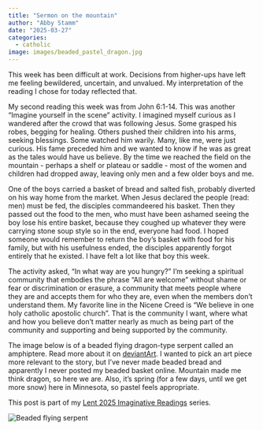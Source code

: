 ```yaml
---
title: "Sermon on the mountain"
author: "Abby Stamm"
date: "2025-03-27"
categories: 
  - catholic
image: images/beaded_pastel_dragon.jpg
---
```


This week has been difficult at work. Decisions from higher-ups have left me feeling bewildered, uncertain, and unvalued. My interpretation of the reading I chose for today reflected that.

My second reading this week was from John 6:1-14. This was another "Imagine yourself in the scene" activity. I imagined myself curious as I wandered after the crowd that was following Jesus. Some grasped his robes, begging for healing. Others pushed their children into his arms, seeking blessings. Some watched him warily. Many, like me, were just curious. His fame preceded him and we wanted to know if he was as great as the tales would have us believe. By the time we reached the field on the mountain - perhaps a shelf or plateau or saddle - most of the women and children had dropped away, leaving only men and a few older boys and me. 

One of the boys carried a basket of bread and salted fish, probably diverted on his way home from the market. When Jesus declared the people (read: men) must be fed, the disciples commandeered his basket. Then they passed out the food to the men, who must have been ashamed seeing the boy lose his entire basket, because they coughed up whatever they were carrying stone soup style so in the end, everyone had food. I hoped someone would remember to return the boy's basket with food for his family, but with his usefulness ended, the disciples apparently forgot entirely that he existed. I have felt a lot like that boy this week.

The activity asked, "In what way are you hungry?" I'm seeking a spiritual community that embodies the phrase "All are welcome" without shame or fear or discrimination or erasure, a community that meets people where they are and accepts them for who they are, even when the members don't understand them. My favorite line in the Nicene Creed is "We believe in one holy catholic apostolic church". That is the community I want, where what and how you believe don't matter nearly as much as being part of the community and supporting and being supported by the community.

The image below is of a beaded flying dragon-type serpent called an amphiptere. Read more about it on [deviantArt](https://www.deviantart.com/anabiyeni/art/Beaded-pastel-amphiptere-118679559). I wanted to pick an art piece more relevant to the story, but I've never made beaded bread and apparently I never posted my beaded basket online. Mountain made me think dragon, so here we are. Also, it's spring (for a few days, until we get more snow) here in Minnesota, so pastel feels appropriate.

This post is part of my [Lent 2025 Imaginative Readings](https://ajstamm.github.io/musings/lent_retreat_2025.html) series.

![Beaded flying serpent](images/beaded_pastel_dragon.jpg)\
